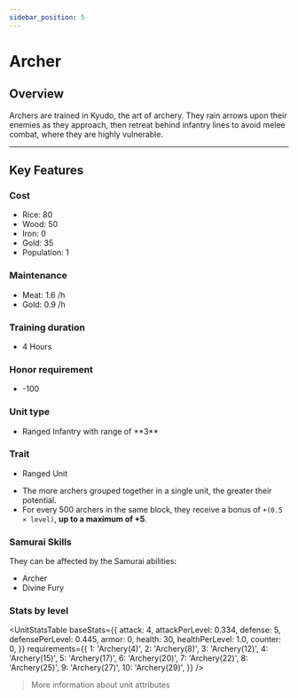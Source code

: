 ```yaml
---
sidebar_position: 5
---
```



# Archer

## Overview

Archers are trained in Kyudo, the art of archery. They rain arrows upon their enemies as they approach, then retreat behind infantry lines to avoid melee combat, where they are highly vulnerable.

---

## Key Features

### Cost
- Rice: 80
- Wood: 50
- Iron: 0
- Gold: 35
- Population: 1

### Maintenance
- Meat: 1.6 /h
- Gold: 0.9 /h

### Training duration
- 4 Hours

### Honor requirement
- -100

### Unit type
- <Link to="../#ranged-infantry">Ranged Infantry</Link> with range of **3**

### Trait
- <Link to="../#ranged-units">Ranged Unit</Link>

<Admonition type="tip" title="Special Effect – Coordinated Rain">
  <ul>
    <li>The more archers grouped together in a single unit, the greater their potential.</li>
    <li>For every 500 archers in the same block, they receive a bonus of <code>+(0.5 × level)</code>, <strong>up to a maximum of +5</strong>.</li>
  </ul>
</Admonition>

### Samurai Skills  
They can be affected by the Samurai abilities:  
- <Link to="../../samurais/reasoning-skills#archer">Archer</Link>  
- <Link to="../../samurais/charisma-skills#divine-fury">Divine Fury</Link>

### Stats by level

<UnitStatsTable
  baseStats={{
    attack: 4,
    attackPerLevel: 0.334,
    defense: 5,
    defensePerLevel: 0.445,
    armor: 0,
    health: 30,
    healthPerLevel: 1.0,
    counter: 0,
  }}
  requirements={{
    1: 'Archery(4)',
    2: 'Archery(8)',
    3: 'Archery(12)',
    4: 'Archery(15)',
    5: 'Archery(17)',
    6: 'Archery(20)',
    7: 'Archery(22)',
    8: 'Archery(25)',
    9: 'Archery(27)',
    10: 'Archery(29)',
  }}
/>

> <Link to="../#attributes">More information about unit attributes</Link>
